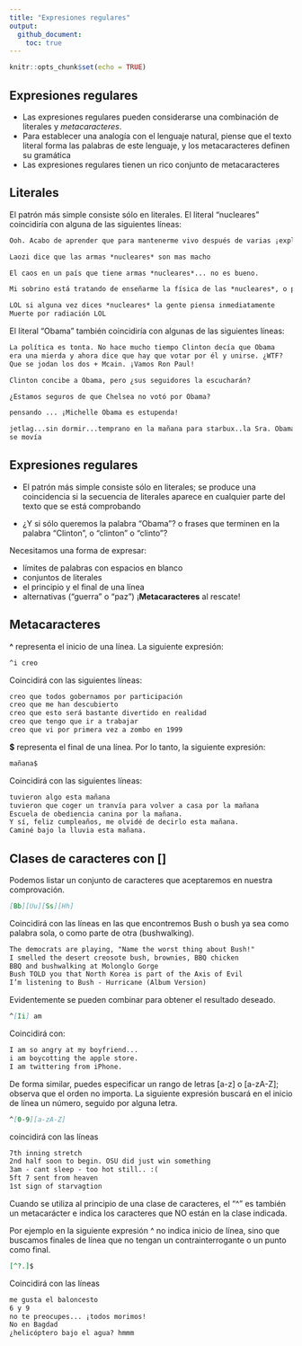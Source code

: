 ```yaml
---
title: "Expresiones regulares"
output: 
  github_document:
    toc: true
---
```


```r
knitr::opts_chunk$set(echo = TRUE)
```

## Expresiones regulares

- Las expresiones regulares pueden considerarse una combinación de literales y _metacaracteres_.
- Para establecer una analogía con el lenguaje natural, piense que el texto literal forma las palabras de este lenguaje, y los metacaracteres definen su gramática
- Las expresiones regulares tienen un rico conjunto de metacaracteres

## Literales

El patrón más simple consiste sólo en literales. El literal "nucleares" coincidiría con alguna de las siguientes líneas:

``` markdown
Ooh. Acabo de aprender que para mantenerme vivo después de varias ¡explosiones *nucleares*! Todo lo que tengo que hacer es ordeñar algunas ratas y luego beber la leche. Fantástico. :}

Laozi dice que las armas *nucleares* son mas macho

El caos en un país que tiene armas *nucleares*... no es bueno.

Mi sobrino está tratando de enseñarme la física de las *nucleares*, o posiblemente sólo intenta mostrarme lo inteligente que es para que esté orgulloso de él [que lo estoy].

LOL si alguna vez dices *nucleares* la gente piensa inmediatamente
Muerte por radiación LOL
```

El literal "Obama" también coincidiría con algunas de las siguientes líneas:

```markdown
La política es tonta. No hace mucho tiempo Clinton decía que Obama
era una mierda y ahora dice que hay que votar por él y unirse. ¿WTF?
Que se jodan los dos + Mcain. ¡Vamos Ron Paul!

Clinton concibe a Obama, pero ¿sus seguidores la escucharán?

¿Estamos seguros de que Chelsea no votó por Obama?

pensando ... ¡Michelle Obama es estupenda!

jetlag...sin dormir...temprano en la mañana para starbux..la Sra. Obama
se movía
```

## Expresiones regulares

- El patrón más simple consiste sólo en literales; se produce una coincidencia si la secuencia de literales aparece en cualquier parte del texto que se está comprobando

- ¿Y si sólo queremos la palabra "Obama"? o frases que terminen en la palabra "Clinton", o "clinton" o "clinto"?

Necesitamos una forma de expresar:

- límites de palabras con espacios en blanco 
- conjuntos de literales
- el principio y el final de una línea 
- alternativas ("guerra" o "paz") ¡**Metacaracteres** al rescate!

## Metacaracteres

**^** representa el inicio de una línea. La siguiente expresión:

``` markdown
^i creo
```

Coincidirá con las siguientes líneas:

``` markdown
creo que todos gobernamos por participación
creo que me han descubierto
creo que esto será bastante divertido en realidad
creo que tengo que ir a trabajar
creo que vi por primera vez a zombo en 1999
```

**$** representa el final de una línea. Por lo tanto, la siguiente expresión:

```markdown
mañana$
```

Coincidirá con las siguientes líneas:

```markdown
tuvieron algo esta mañana
tuvieron que coger un tranvía para volver a casa por la mañana
Escuela de obediencia canina por la mañana.
Y sí, feliz cumpleaños, me olvidé de decirlo esta mañana.
Caminé bajo la lluvia esta mañana.
```

## Clases de caracteres con []

Podemos listar un conjunto de caracteres que aceptaremos en nuestra comprovación.

```markdown
[Bb][Uu][Ss][Hh]
```

Coincidirá con las líneas en las que encontremos Bush o bush ya sea como palabra sola, o como parte de otra (bushwalking).

```markdown
The democrats are playing, "Name the worst thing about Bush!"
I smelled the desert creosote bush, brownies, BBQ chicken
BBQ and bushwalking at Molonglo Gorge
Bush TOLD you that North Korea is part of the Axis of Evil
I’m listening to Bush - Hurricane (Album Version)
```

Evidentemente se pueden combinar para obtener el resultado deseado.

```markdown
^[Ii] am
```

Coincidirá con:
```markdown
I am so angry at my boyfriend...
i am boycotting the apple store.
I am twittering from iPhone.
```

De forma similar, puedes especificar un rango de letras [a-z] o [a-zA-Z]; observa que el orden no importa. La siguiente expresión buscará en el inicio de línea un número, seguido por alguna letra.

```markdown
^[0-9][a-zA-Z]
```

coincidirá con las líneas

```markdown
7th inning stretch
2nd half soon to begin. OSU did just win something
3am - cant sleep - too hot still.. :(
5ft 7 sent from heaven
1st sign of starvagtion
```

Cuando se utiliza al principio de una clase de caracteres, el "\^" es también un metacarácter e indica los caracteres que NO están en la clase indicada.

Por ejemplo en la siguiente expresión ^ no indica inicio de línea, sino que buscamos finales de línea que no tengan un contrainterrogante o un punto como final.

```markdown
[^?.]$
```

Coincidirá con las líneas

```markdown
me gusta el baloncesto
6 y 9
no te preocupes... ¡todos morimos!
No en Bagdad
¿helicóptero bajo el agua? hmmm
```
